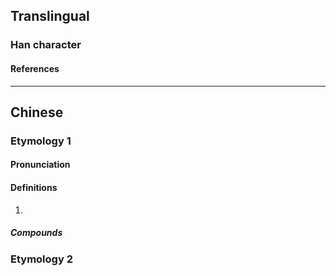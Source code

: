 {{also|呱}}
{{character info}}
==Translingual==

===Han character===
{{Han char|rn=30|rad=口|as=06|sn=9|four=6203|canj=RHHV|ids=⿰口𠂢}}

====References====
{{Han ref|kx=0189.271|dkj=03625|hdz=10618.130|uh=54CC}}

----

==Chinese==
{{zh-forms}}

===Etymology 1===

====Pronunciation====
{{zh-pron
|m=pài
|c=paai3
|cat=
}}

====Definitions====
{{zh-hanzi}}

# {{zh-used2|t}}

=====Compounds=====
{{zh-der|哌嗪|哌啶}}

===Etymology 2===
{{zh-see|呱|v}}